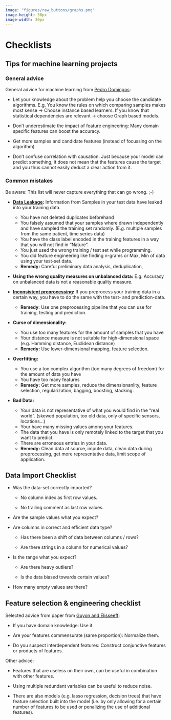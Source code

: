 ```yaml
---
image: "figures/raw_buttons/graphs.png"
image-height: 30px
image-width: 30px
---
```


# Checklists

## Tips for machine learning projects

### General advice

General advice for machine learning from [Pedro
Domingos](https://courses.cs.duke.edu/spring20/compsci527/papers/Domingos.pdf):

-   Let your knowledge about the problem help you choose the candidate
    algorithms. E.g. You know the rules on which comparing samples makes
    most sense $\rightarrow$ Choose instance based learners. If you know
    that statistical dependencies are relevant $\rightarrow$ choose
    Graph based models.

-   Don't underestimate the impact of feature engineering: Many domain
    specific features can boost the accuracy.

-   Get more samples and candidate features (instead of focussing on the
    algorithm)

-   Don't confuse correlation with causation. Just because your model
    can predict something, it does not mean that the features cause the
    target and you thus cannot easily deduct a clear action from it.

### Common mistakes

Be aware: This list will never capture everything that can go wrong. ;-)

-   [**Data
    Leakage**](https://scikit-learn.org/stable/common_pitfalls.html#data-leakage)**:**
    Information from Samples in your test data have leaked into your
    training data.

    -   You have not deleted duplicates beforehand
    -   You falsely assumed that your samples where drawn independently
        and have sampled the training set randomly. (E.g. multiple
        samples from the same patient, time series data)
    -   You have the class label encoded in the training features in a
        way that you will not find in "Nature".
    -   You just used the wrong training / test set while programming.
    -   You did feature engineering like finding n-grams or Max, Min of
        data using your test-set data.
    -   **Remedy:** Careful preliminary data analysis, deduplication,

-   **Using the wrong quality measures on unbalanced data:** E.g.
    Accuracy on unbalanced data is not a reasonable quality measure.

-   [**Inconsistent
    preprocessing**](https://scikit-learn.org/stable/common_pitfalls.html#inconsistent-preprocessing)**:**
    If you preprocess your training data in a certain way, you have to
    do the same with the test- and prediction-data.

    -   **Remedy**: Use one preprocessing pipeline that you can use for
        training, testing and prediction.

-   **Curse of dimensionality:**

    -   You use too many features for the amount of samples that you
        have
    -   Your distance measure is not suitable for high-dimensional space
        (e.g. Hamming distance, Euclidean distance)
    -   **Remedy:** Use lower-dimensional mapping, feature selection.

-   **Overfitting:**

    -   You use a too complex algorithm (too many degrees of freedom)
        for the amount of data you have
    -   You have too many features
    -   **Remedy:** Get more samples, reduce the dimensionanlity,
        feature selection, regularization, bagging, boosting, stacking.

-   **Bad Data:**

    -   Your data is not representative of what you would find in the
        "real world". (skewed population, too old data, only of specific
        sensors, locations...)
    -   Your have many missing values among your features.
    -   The data that you have is only remotely linked to the target
        that you want to predict.
    -   There are erroneous entries in your data.
    -   **Remedy:** Clean data at source, impute data, clean data during
        preprocessing, get more representative data, limit scope of
        application.
        
        
## Data Import Checklist {#dataimportcheck}

-   Was the data-set correctly imported?

    -   No column index as first row values.

    -   No trailing comment as last row values.

-   Are the sample values what you expect?

-   Are columns in correct and efficient data type?

    -   Has there been a shift of data between columns / rows?

    -   Are there strings in a column for numerical values?

-   Is the range what you expect?

    -   Are there heavy outliers?

    -   Is the data biased towards certain values?

-   How many empty values are there?

## Feature selection & engineering checklist {.unlisted}

Selected advice from paper from [Guyon and
Elisseeff](https://jmlr.csail.mit.edu/papers/volume3/guyon03a/guyon03a.pdf):

-   If you have domain knowledge: Use it.

-   Are your features commensurate (same proportion): Normalize them.

-   Do you suspect interdependent features: Construct conjunctive
    features or products of features.

Other advice:

-   Features that are useless on their own, can be useful in combination
    with other features.

-   Using multiple redundant variables can be useful to reduce noise.

-   There are also models (e.g. lasso regression, decision trees) that
    have feature selection built into the model (i.e. by only allowing
    for a certain number of features to be used or penalizing the use of
    additional features).

